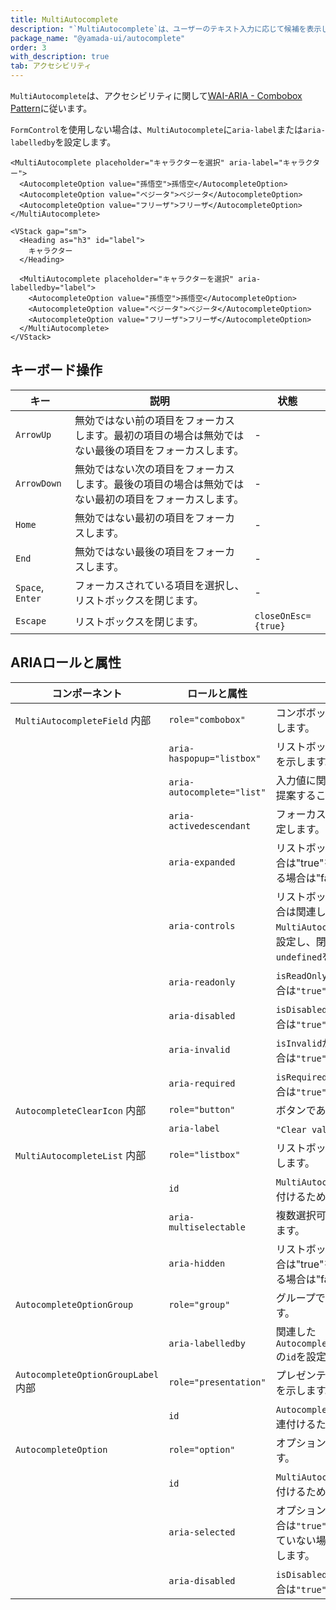 ```yaml
---
title: MultiAutocomplete
description: "`MultiAutocomplete`は、ユーザーのテキスト入力に応じて候補を表示し、複数の値を取得するために使用されるコンポーネントです。"
package_name: "@yamada-ui/autocomplete"
order: 3
with_description: true
tab: アクセシビリティ
---
```


`MultiAutocomplete`は、アクセシビリティに関して[WAI-ARIA - Combobox Pattern](https://www.w3.org/WAI/ARIA/apg/patterns/combobox/)に従います。

`FormControl`を使用しない場合は、`MultiAutocomplete`に`aria-label`または`aria-labelledby`を設定します。

```tsx live=false
<MultiAutocomplete placeholder="キャラクターを選択" aria-label="キャラクター">
  <AutocompleteOption value="孫悟空">孫悟空</AutocompleteOption>
  <AutocompleteOption value="ベジータ">ベジータ</AutocompleteOption>
  <AutocompleteOption value="フリーザ">フリーザ</AutocompleteOption>
</MultiAutocomplete>
```

```tsx live=false
<VStack gap="sm">
  <Heading as="h3" id="label">
    キャラクター
  </Heading>

  <MultiAutocomplete placeholder="キャラクターを選択" aria-labelledby="label">
    <AutocompleteOption value="孫悟空">孫悟空</AutocompleteOption>
    <AutocompleteOption value="ベジータ">ベジータ</AutocompleteOption>
    <AutocompleteOption value="フリーザ">フリーザ</AutocompleteOption>
  </MultiAutocomplete>
</VStack>
```

## キーボード操作

| キー             | 説明                                                                                                 | 状態                |
| ---------------- | ---------------------------------------------------------------------------------------------------- | ------------------- |
| `ArrowUp`        | 無効ではない前の項目をフォーカスします。最初の項目の場合は無効ではない最後の項目をフォーカスします。 | -                   |
| `ArrowDown`      | 無効ではない次の項目をフォーカスします。最後の項目の場合は無効ではない最初の項目をフォーカスします。 | -                   |
| `Home`           | 無効ではない最初の項目をフォーカスします。                                                           | -                   |
| `End`            | 無効ではない最後の項目をフォーカスします。                                                           | -                   |
| `Space`, `Enter` | フォーカスされている項目を選択し、リストボックスを閉じます。                                         | -                   |
| `Escape`         | リストボックスを閉じます。                                                                           | `closeOnEsc={true}` |

## ARIAロールと属性

| コンポーネント                                 | ロールと属性               | 使い方                                                                                                                   |
| ---------------------------------------------- | -------------------------- | ------------------------------------------------------------------------------------------------------------------------ |
| `MultiAutocompleteField` <Tag>内部</Tag>       | `role="combobox"`          | コンボボックスであることを示します。                                                                                     |
|                                                | `aria-haspopup="listbox"`  | リストボックスが存在することを示します。                                                                                 |
|                                                | `aria-autocomplete="list"` | 入力値に関連する候補リストを提案することを示します。                                                                     |
|                                                | `aria-activedescendant`    | フォーカスされた項目の`id`を設定します。                                                                                 |
|                                                | `aria-expanded`            | リストボックスが開いている場合は"true"を設定し、閉じている場合は"false"を設定します。                                    |
|                                                | `aria-controls`            | リストボックスが開いている場合は関連した`MultiAutocompleteList`の`id`を設定し、閉じている場合は`undefined`を設定します。 |
|                                                | `aria-readonly`            | `isReadOnly`が設定されている場合は`"true"`を設定します。                                                                 |
|                                                | `aria-disabled`            | `isDisabled`が設定されている場合は`"true"`を設定します。                                                                 |
|                                                | `aria-invalid`             | `isInvalid`が設定されている場合は`"true"`を設定します。                                                                  |
|                                                | `aria-required`            | `isRequired`が設定されている場合は`"true"`を設定します。                                                                 |
| `AutocompleteClearIcon` <Tag>内部</Tag>        | `role="button"`            | ボタンであることを示します。                                                                                             |
|                                                | `aria-label`               | `"Clear value"`を設定します。                                                                                            |
| `MultiAutocompleteList` <Tag>内部</Tag>        | `role="listbox"`           | リストボックスであることを示します。                                                                                     |
|                                                | `id`                       | `MultiAutocompleteField`と関連付けるために使用する`id`。                                                                 |
|                                                | `aria-multiselectable`     | 複数選択可能であることを示します。                                                                                       |
|                                                | `aria-hidden`              | リストボックスが開いている場合は"true"を設定し、閉じている場合は"false"を設定します。                                    |
| `AutocompleteOptionGroup`                      | `role="group"`             | グループであることを示します。                                                                                           |
|                                                | `aria-labelledby`          | 関連した`AutocompleteOptionGroupLabel`の`id`を設定します。                                                               |
| `AutocompleteOptionGroupLabel` <Tag>内部</Tag> | `role="presentation"`      | プレゼンテーションであることを示します。                                                                                 |
|                                                | `id`                       | `AutocompleteOptionGroup`と関連付けるために使用する`id`。                                                                |
| `AutocompleteOption`                           | `role="option"`            | オプションであることを示します。                                                                                         |
|                                                | `id`                       | `MultiAutocompleteField`と関連付けるために使用する`id`。                                                                 |
|                                                | `aria-selected`            | オプションが選択されている場合は`"true"`を設定し、選択されていない場合は`"false"`を設定します。                          |
|                                                | `aria-disabled`            | `isDisabled`が設定されている場合は`"true"`を設定します。                                                                 |

